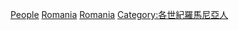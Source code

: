 {{Portal|歷史|人物}}
{{category pair|16世紀羅馬尼亞人|18世紀羅馬尼亞人}}

[[Category:17世紀羅馬尼亞|People]]
[[Category:17世紀歐洲各國人|Romania]]
[[Category:17世紀各國人|Romania]]
[[Category:各世紀羅馬尼亞人|Category:各世紀羅馬尼亞人]]